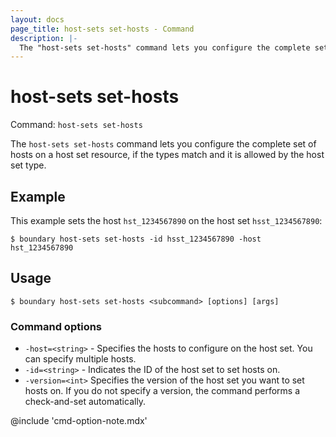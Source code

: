 ```yaml
---
layout: docs
page_title: host-sets set-hosts - Command
description: |-
  The "host-sets set-hosts" command lets you configure the complete set of hosts on host source resources, if the types match and the operation is allowed by the host set type.
---
```


# host-sets set-hosts

Command: `host-sets set-hosts`

The `host-sets set-hosts` command lets you configure the complete set of hosts on a host set resource, if the types match and it is allowed by the host set type.

## Example

This example sets the host `hst_1234567890` on the host set `hsst_1234567890`:

```shell-session
$ boundary host-sets set-hosts -id hsst_1234567890 -host hst_1234567890
```

## Usage

<CodeBlockConfig hideClipboard>

```shell-session
$ boundary host-sets set-hosts <subcommand> [options] [args]
```

</CodeBlockConfig>

### Command options

- `-host=<string>` - Specifies the hosts to configure on the host set.
You can specify multiple hosts.
- `-id=<string>` - Indicates the ID of the host set to set hosts on.
- `-version=<int>` Specifies the version of the host set you want to set hosts on.
If you do not specify a version, the command performs a check-and-set automatically.

@include 'cmd-option-note.mdx'
